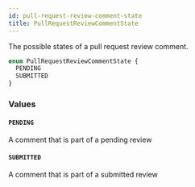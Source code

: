 ```yaml
---
id: pull-request-review-comment-state
title: PullRequestReviewCommentState
---
```


The possible states of a pull request review comment.

```graphql
enum PullRequestReviewCommentState {
  PENDING
  SUBMITTED
}
```

### Values

#### `PENDING`

A comment that is part of a pending review

#### `SUBMITTED`

A comment that is part of a submitted review
